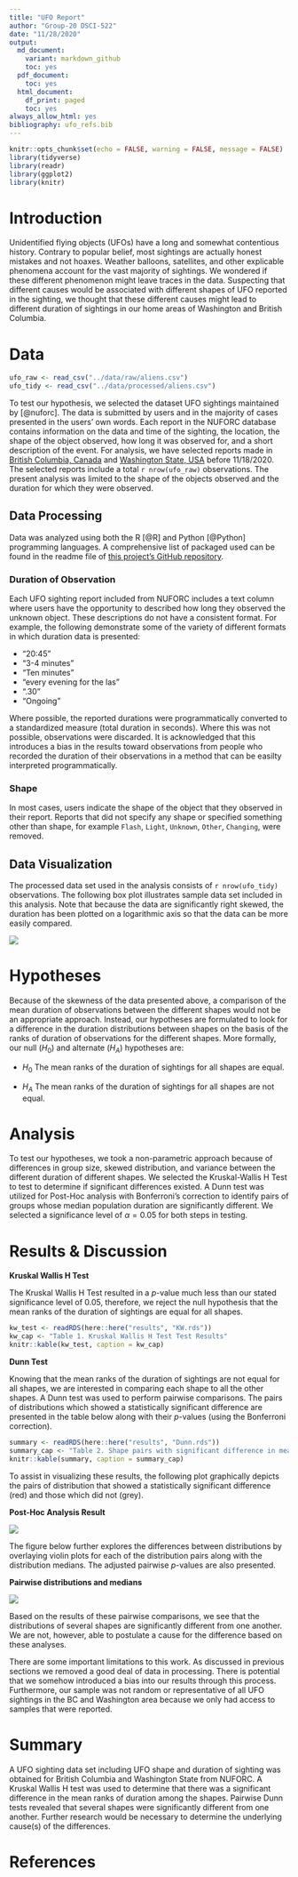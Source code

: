 ```yaml
---
title: "UFO Report"
author: "Group-20 DSCI-522"
date: "11/28/2020"
output:
  md_document:
    variant: markdown_github
    toc: yes
  pdf_document:
    toc: yes
  html_document:
    df_print: paged
    toc: yes
always_allow_html: yes
bibliography: ufo_refs.bib
---
```


```r
knitr::opts_chunk$set(echo = FALSE, warning = FALSE, message = FALSE)
library(tidyverse)
library(readr)
library(ggplot2)
library(knitr)
```

# Introduction

Unidentified flying objects (UFOs) have a long and somewhat contentious history. Contrary to popular belief, most sightings are actually honest mistakes and not hoaxes. Weather balloons, satellites, and other explicable phenomena account for the vast majority of sightings. We wondered if these different phenomenon might leave traces in the data. Suspecting that different causes would be associated with different shapes of UFO reported in the sighting, we thought that these different causes might lead to different duration of sightings in our home areas of Washington and British Columbia.

# Data

```r
ufo_raw <- read_csv("../data/raw/aliens.csv")
ufo_tidy <- read_csv("../data/processed/aliens.csv")
```

To test our hypothesis, we selected the dataset UFO sightings maintained by [@nuforc]. The data is submitted by users and in the majority of cases presented in the users' own words. Each report in the NUFORC database contains information on the data and time of the sighting, the location, the shape of the object observed, how long it was observed for, and a short description of the event. For analysis, we have selected reports made in [British Columbia, Canada](http://www.nuforc.org/webreports/ndxlBC.html) and [Washington State, USA](http://www.nuforc.org/webreports/ndxlWA.html) before 11/18/2020. The selected reports include a total `r nrow(ufo_raw)` observations. The present analysis was limited to the shape of the objects observed and the duration for which they were observed.

## Data Processing

Data was analyzed using both the R [@R] and Python [@Python] programming languages. A comprehensive list of packaged used can be found in the readme file of [this project's GitHub repository](https://github.com/UBC-MDS/out_of_this_world).

### Duration of Observation

Each UFO sighting report included from NUFORC includes a text column where users have the opportunity to described how long they observed the unknown object. These descriptions do not have a consistent format. For example, the following demonstrate some of the variety of different formats in which duration data is presented:

-   "20:45"
-   "3-4 minutes"
-   "Ten minutes"
-   "every evening for the las"
-   ".30"
-   "Ongoing"

Where possible, the reported durations were programmatically converted to a standardized measure (total duration in seconds). Where this was not possible, observations were discarded. It is acknowledged that this introduces a bias in the results toward observations from people who recorded the duration of their observations in a method that can be easilty interpreted programmatically.

### Shape

In most cases, users indicate the shape of the object that they observed in their report. Reports that did not specify any shape or specified something other than shape, for example `Flash`, `Light`, `Unknown`, `Other`, `Changing`, were removed.

## Data Visualization

The processed data set used in the analysis consists of `r nrow(ufo_tidy)` observations. The following box plot illustrates sample data set included in this analysis. Note that because the data are significantly right skewed, the duration has been plotted on a logarithmic axis so that the data can be more easily compared.

![](../results/ufo_duration_distribution.png)

# Hypotheses

Because of the skewness of the data presented above, a comparison of the mean duration of observations between the different shapes would not be an appropriate approach. Instead, our hypotheses are formulated to look for a difference in the duration distributions between shapes on the basis of the ranks of duration of observations for the different shapes. More formally, our null ($H_0$) and alternate ($H_A$) hypotheses are:

-   $H_0$ The mean ranks of the duration of sightings for all shapes are equal.

-   $H_A$ The mean ranks of the duration of sightings for all shapes are not equal.

# Analysis

To test our hypotheses, we took a non-parametric approach because of differences in group size, skewed distribution, and variance between the different duration of different shapes. We selected the Kruskal-Wallis H Test to test to determine if significant differences existed. A Dunn test was utilized for Post-Hoc analysis with Bonferroni's correction to identify pairs of groups whose median population duration are significantly different. We selected a significance level of $\alpha =0.05$ for both steps in testing.

# Results & Discussion

**Kruskal Wallis H Test**

The Kruskal Wallis H Test resulted in a $p$-value much less than our stated significance level of 0.05, therefore, we reject the null hypothesis that the mean ranks of the duration of sightings are equal for all shapes.

```r
kw_test <- readRDS(here::here("results", "KW.rds"))
kw_cap <- "Table 1. Kruskal Wallis H Test Test Results"
knitr::kable(kw_test, caption = kw_cap)
```

**Dunn Test**

Knowing that the mean ranks of the duration of sightings are not equal for all shapes, we are interested in comparing each shape to all the other shapes. A Dunn test was used to perform pairwise comparisons. The pairs of distributions which showed a statistically significant difference are presented in the table below along with their $p$-values (using the Bonferroni correction).

```r
summary <- readRDS(here::here("results", "Dunn.rds"))
summary_cap <- "Table 2. Shape pairs with significant difference in mean ranks"
knitr::kable(summary, caption = summary_cap)
```

To assist in visualizing these results, the following plot graphically depicts the pairs of distribution that showed a statistically significant difference (red) and those which did not (grey).

**Post-Hoc Analysis Result**

![](../results/pairwise_plt.png)

The figure below further explores the differences between distributions by overlaying violin plots for each of the distribution pairs along with the distribution medians. The adjusted pairwise $p$-values are also presented.

**Pairwise distributions and medians**

![](../results/median_plt.png)

Based on the results of these pairwise comparisons, we see that the distributions of several shapes are significantly different from one another. We are not, however, able to postulate a cause for the difference based on these analyses.

There are some important limitations to this work. As discussed in previous sections we removed a good deal of data in processing. There is potential that we somehow introduced a bias into our results through this process. Furthermore, our sample was not random or representative of all UFO sightings in the BC and Washington area because we only had access to samples that were reported.

# Summary

A UFO sighting data set including UFO shape and duration of sighting was obtained for British Columbia and Washington State from NUFORC. A Kruskal Wallis H test was used to determine that there was a significant difference in the mean ranks of duration among the shapes. Pairwise Dunn tests revealed that several shapes were significantly different from one another. Further research would be necessary to determine the underlying cause(s) of the differences.

# References
